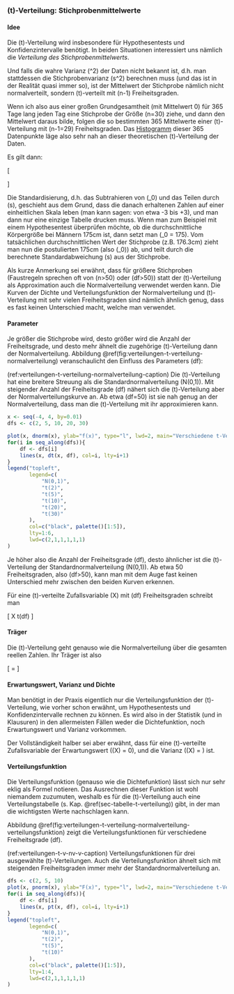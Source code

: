 ### \(t\)-Verteilung: Stichprobenmittelwerte {#sec-t-verteilung}

#### Idee {-}

Die \(t\)-Verteilung wird insbesondere für Hypothesentests und Konfidenzintervalle benötigt. In beiden Situationen interessiert uns nämlich die *Verteilung des Stichprobenmittelwerts*.

Und falls die wahre Varianz \(\sigma^2\) der Daten nicht bekannt ist, d.h. man stattdessen die Stichprobenvarianz \(s^2\) berechnen muss (und das ist in der Realität quasi immer so), ist der Mittelwert der Stichprobe nämlich nicht normalverteilt, sondern \(t\)-verteilt mit \(n-1\) Freiheitsgraden.

Wenn ich also aus einer großen Grundgesamtheit (mit Mittelwert 0) für 365 Tage lang jeden Tag eine Stichprobe der Größe \(n=30\) ziehe, und dann den Mittelwert daraus bilde, folgen die so bestimmten 365 Mittelwerte einer \(t\)-Verteilung mit \(n-1=29\) Freiheitsgraden. Das [Histogramm](#sec-histogramme) dieser 365 Datenpunkte läge also sehr nah an dieser theoretischen \(t\)-Verteilung der Daten.

Es gilt dann:

\[ \begin{aligned} T &= \frac{\bar{X} - \mu_0}{s} \sqrt{n} \\ T & \sim t(n-1) \end{aligned} \]

Die Standardisierung, d.h. das Subtrahieren von \(\mu_0\) und das Teilen durch \(s\), geschieht aus dem Grund, dass die danach erhaltenen Zahlen auf einer einheitlichen Skala leben (man kann sagen: von etwa -3 bis +3), und man dann nur eine einzige Tabelle drucken muss. Wenn man zum Beispiel mit einem Hypothesentest überprüfen möchte, ob die durchschnittliche Körpergröße bei Männern 175cm ist, dann setzt man \(\mu_0 = 175\). Vom tatsächlichen durchschnittlichen Wert der Stichprobe (z.B. 176.3cm) zieht man nun die postulierten 175cm (also \(\mu_0\)) ab, und teilt durch die berechnete Standardabweichung \(s\) aus der Stichprobe.

Als kurze Anmerkung sei erwähnt, dass für größere Stichproben (Faustregeln sprechen oft von \(n>50\) oder \(df>50\)) statt der \(t\)-Verteilung als Approximation auch die Normalverteilung verwendet werden kann. Die Kurven der Dichte und Verteilungsfunktion der Normalverteilung und \(t\)-Verteilung mit sehr vielen Freiheitsgraden sind nämlich ähnlich genug, dass es fast keinen Unterschied macht, welche man verwendet.

#### Parameter {-}

Je größer die Stichprobe wird, desto größer wird die Anzahl der Freiheitsgrade, und desto mehr ähnelt die zugehörige \(t\)-Verteilung dann der Normalverteilung. Abbildung \@ref(fig:verteilungen-t-verteilung-normalverteilung) veranschaulicht den Einfluss des Parameters \(df\):

(ref:verteilungen-t-verteilung-normalverteilung-caption) Die \(t\)-Verteilung hat eine breitere Streuung als die Standardnormalverteilung \(N(0,1)\). Mit steigender Anzahl der Freiheitsgrade \(df\) nähert sich die \(t\)-Verteilung aber der Normalverteilungskurve an. Ab etwa \(df=50\) ist sie nah genug an der Normalverteilung, dass man die \(t\)-Verteilung mit ihr approximieren kann.

```r
x <- seq(-4, 4, by=0.01)
dfs <- c(2, 5, 10, 20, 30)

plot(x, dnorm(x), ylab="f(x)", type="l", lwd=2, main="Verschiedene t-Verteilungen und die Normalverteilung")
for(i in seq_along(dfs)){
    df <- dfs[i]
    lines(x, dt(x, df), col=i, lty=i+1)
}
legend("topleft",
       legend=c(
           "N(0,1)",
           "t(2)",
           "t(5)",
           "t(10)",
           "t(20)",
           "t(30)"
       ),
       col=c("black", palette()[1:5]),
       lty=1:6,
       lwd=c(2,1,1,1,1,1)
)
```

Je höher also die Anzahl der Freiheitsgrade \(df\), desto ähnlicher ist die \(t\)-Verteilung der Standardnormalverteilung \(N(0,1)\). Ab etwa 50 Freiheitsgraden, also \(df>50\), kann man mit dem Auge fast keinen Unterschied mehr zwischen den beiden Kurven erkennen.

Für eine \(t\)-verteilte Zufallsvariable \(X\) mit \(df\) Freiheitsgraden schreibt man

\[ X \sim t(df) \]

#### Träger {-}

Die \(t\)-Verteilung geht genauso wie die Normalverteilung über die gesamten reellen Zahlen. Ihr Träger ist also

\[ \mathcal{T} = \mathbb{R} \]

#### Erwartungswert, Varianz und Dichte {-}

Man benötigt in der Praxis eigentlich nur die Verteilungsfunktion der \(t\)-Verteilung, wie vorher schon erwähnt, um Hypothesentests und Konfidenzintervalle rechnen zu können. Es wird also in der Statistik (und in Klausuren) in den allermeisten Fällen weder die Dichtefunktion, noch Erwartungswert und Varianz vorkommen.

Der Vollständigkeit halber sei aber erwähnt, dass für eine \(t\)-verteilte Zufallsvariable der Erwartungswert \(\mathbb{E}(X) = 0\), und die Varianz \(\mathbb{V}(X) = \frac{df}{df-2}\) ist.

#### Verteilungsfunktion {-}

Die Verteilungsfunktion (genauso wie die Dichtefunktion) lässt sich nur sehr eklig als Formel notieren. Das Ausrechnen dieser Funktion ist wohl niemandem zuzumuten, weshalb es für die \(t\)-Verteilung auch eine Verteilungstabelle (s. Kap. \@ref(sec-tabelle-t-verteilung)) gibt, in der man die wichtigsten Werte nachschlagen kann.

Abbildung \@ref(fig:verteilungen-t-verteilung-normalverteilung-verteilungsfunktion) zeigt die Verteilungsfunktionen für verschiedene Freiheitsgrade \(df\).

(ref:verteilungen-t-v-nv-v-caption) Verteilungsfunktionen für drei ausgewählte \(t\)-Verteilungen. Auch die Verteilungsfunktion ähnelt sich mit steigenden Freiheitsgraden immer mehr der Standardnormalverteilung an.

```r
dfs <- c(2, 5, 10)
plot(x, pnorm(x), ylab="F(x)", type="l", lwd=2, main="Verschiedene t-Verteilungen und die Normalverteilung")
for(i in seq_along(dfs)){
    df <- dfs[i]
    lines(x, pt(x, df), col=i, lty=i+1)
}
legend("topleft",
       legend=c(
           "N(0,1)",
           "t(2)",
           "t(5)",
           "t(10)"
       ),
       col=c("black", palette()[1:5]),
       lty=1:4,
       lwd=c(2,1,1,1,1,1)
)
```